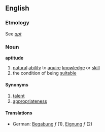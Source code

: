 ==English==
===Etmology===
See ''[[apt]]''
===Noun===
'''aptitude'''
# [[natural]] [[ability]] to [[aquire]] [[knowledge]] or [[skill]]
# the condition of being [[suitable]]
====Synonyms====
# [[talent]]
# [[appropriateness]]
====Translations====
*German: [[Begabung]] ''f'' (1), [[Eignung]] ''f'' (2)